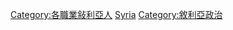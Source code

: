 {{Commonscat|Politicians of Syria}}

[[Category:各職業敍利亞人|Category:各職業敍利亞人]]
[[Category:亚洲各国政治人物|Syria]]
[[Category:敘利亞政治|Category:敘利亞政治]]